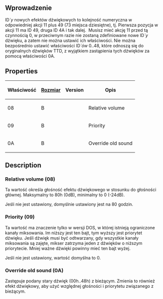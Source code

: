 {{pl/Development/NewGRF/inne strony|en=newgrf-specs.tt-wiki.net/wiki/Action0/Sound_Effects|pl=pl/Development/NewGRF/NFO Specs/Action0/Sound Effects}}
<!--{{-}}<br>--><!--{{ambox | text = w trakcie edycji.}}--><!-- -->
==Wprowadzenie==
ID''`y'' nowych efektów dźwiękowych to kolejność numeryczna w odpowiedniej akcji 11 plus 49 (73 miejsca dziesiętne), tj. Pierwsza pozycja w akcji 11 ma ID 49, druga ID 4A i tak dalej. &nbsp;Musisz mieć akcję 11 przed tą czynnością 0, w przeciwnym razie nie zostaną zdefiniowane nowe ID''`y''  dźwięku, a zatem nie można ustawić ich właściwości. Nie można bezpośrednio ustawić właściwości ID''`ów'' 0..48, które odnoszą się do oryginalnych dźwięków TTD, z wyjątkiem zastąpienia tych dźwięków za pomocą właściwości 0A.

== Properties ==

{|
!Właściwość !![[pl/Development/NewGRF/NFO Specs/GRFActionsDetailed|Rozmiar]] !!Version!! Opis
|-
|08 ||B ||{{pl/Development/NewGRF/ottdp|0.6|2.5}}||Relative volume
|-
|09 ||B ||{{pl/Development/NewGRF/ottdp|no|2.5}}||Priority
|-
|0A ||B ||{{pl/Development/NewGRF/ottdp|0.6|2.5}}||Override old sound
|}

== Description ==

=== Relative volume (08) ===

Ta wartość określa głośność efektu dźwiękowego w stosunku do głośności głównej. Maksymalny to 80h (0dB), minimalny to 0 (-24dB).

Jeśli nie jest ustawiony, domyślnie ustawiony jest na 80 godzin.

=== Priority (09) ===

Ta wartość ma znaczenie tylko w wersji DOS, w której istnieją ograniczone kanały miksowania. Im niższy jest ten bajt, tym wyższy jest priorytet dźwięku. Jeśli dźwięk musi być odtwarzany, gdy wszystkie kanały miksowania są zajęte, mikser zatrzyma jeden z dźwięków o niższym priorytecie. Mniej ważne dźwięki powinny mieć ten bajt wyżej.

Jeśli nie jest ustawiony, wartość domyślna to 0.

=== Override old sound (0A) ===

Zastępuje podany stary dźwięk (00h..48h) z bieżącym. Zmienia to również efekt dźwiękowy, aby użyć względnej głośności i priorytetu związanego z bieżącym.